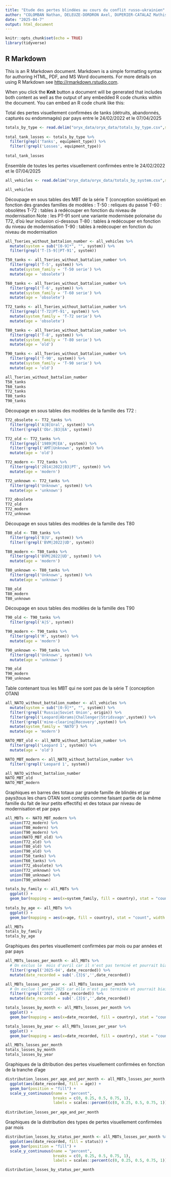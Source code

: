 ```yaml
---
title: "Etude des pertes blindées au cours du conflit russo-ukrainien"
author: "COLOMBAN Nathan, DELEUZE-DORDRON Axel, DUPERIER-CATALAZ Mathis, SPINNLER Paul, TIDJANI Manyl"
date: "2025-04-7"
output: html_document
---
```


```r
knitr::opts_chunk$set(echo = TRUE)
library(tidyverse)
```

## R Markdown

This is an R Markdown document. Markdown is a simple formatting syntax for authoring HTML, PDF, and MS Word documents. For more details on using R Markdown see <http://rmarkdown.rstudio.com>.

When you click the **Knit** button a document will be generated that includes both content as well as the output of any embedded R code chunks within the document. You can embed an R code chunk like this:

Total des pertes visuellement confirmées de tanks (détruits, abandonnés, capturés ou endommagés) par pays entre le 24/02/2022 et le 07/04/2025

```r
totals_by_type <- read.delim("oryx_data/oryx_data/totals_by_type.csv",sep = ",")
  
total_tank_losses <- totals_by_type %>% 
  filter(grepl('Tanks', equipment_type)) %>%
  filter(!grepl('Losses', equipment_type))
  
total_tank_losses
```

Ensemble de toutes les pertes visuellement confirmées entre le 24/02/2022 et le 07/04/2025
```r
all_vehicles <- read.delim("oryx_data/oryx_data/totals_by_system.csv",sep = ",")

all_vehicles
```

Découpage en sous tables des MBT de la série T (conception soviétique) en fonction des grandes familles de modèles :
T-50 : reliques du passé
T-60 : obsolètes
T-72 : tables à redécouper en fonction du niveau de modernisation
  Note : les PT-91 sont une variante modernisée polonaise du T72, d'où leur inclusion ci-dessous
T-80 : tables à redécouper en fonction du niveau de modernisation
T-90 : tables à redécouper en fonction du niveau de modernisation
```r
all_Tseries_without_battalion_number <- all_vehicles %>%
  mutate(system = sub("[0-9]*", "", system)) %>%
  filter(grepl('T-[5-9]|PT-91', system)) 

T50_tanks <- all_Tseries_without_battalion_number %>%
  filter(grepl('T-5', system)) %>%
  mutate(system_family = 'T-50 serie') %>%
  mutate(age = 'obsolete')

T60_tanks <- all_Tseries_without_battalion_number %>%
  filter(grepl('T-6', system)) %>%
  mutate(system_family = 'T-60 serie') %>%
  mutate(age = 'obsolete')

T72_tanks <- all_Tseries_without_battalion_number %>%
  filter(grepl('T-72|PT-91', system)) %>%
  mutate(system_family = 'T-72 serie') %>%
  mutate(age = 'obsolete')

T80_tanks <- all_Tseries_without_battalion_number %>%
  filter(grepl('T-8', system)) %>%
  mutate(system_family = 'T-80 serie') %>%
  mutate(age = 'old')

T90_tanks <- all_Tseries_without_battalion_number %>%
  filter(grepl('T-90', system)) %>%
  mutate(system_family = 'T-90 serie') %>%
  mutate(age = 'old')

all_Tseries_without_battalion_number
T50_tanks
T60_tanks
T72_tanks
T80_tanks
T90_tanks
```

Découpage en sous tables des modèles de la famille des T72 :
```r
T72_obsolete <- T72_tanks %>%
  filter(grepl('A|B|Ural', system)) %>%
  filter(!grepl('Obr.|B3|EA', system))

T72_old <- T72_tanks %>%
  filter(grepl('1989|M|EA', system)) %>%
  filter(!grepl('AMT|Unknown', system)) %>%
  mutate(age = 'old')

T72_modern <- T72_tanks %>%
  filter(grepl('2014|2022|B3|PT', system)) %>%
  mutate(age = 'modern')

T72_unknown <- T72_tanks %>%
  filter(grepl('Unknown', system)) %>%
  mutate(age = 'unknown')

T72_obsolete
T72_old
T72_modern
T72_unknown
```

Découpage en sous tables des modèles de la famille des T80
```r
T80_old <- T80_tanks %>%
  filter(grepl('B|U', system)) %>%
  filter(!grepl('BVM|2022|UD', system))

T80_modern <- T80_tanks %>%
  filter(grepl('BVM|2022|UD', system)) %>%
  mutate(age = 'modern')

T80_unknown <- T80_tanks %>%
  filter(grepl('Unknown', system)) %>%
  mutate(age = 'unknown')

T80_old
T80_modern
T80_unknown
```

Découpage en sous tables des modèles de la famille des T90
```r
T90_old <- T90_tanks %>%
  filter(grepl('A|S', system))

T90_modern <- T90_tanks %>%
  filter(grepl('M', system)) %>%
  mutate(age = 'modern')

T90_unknown <- T90_tanks %>%
  filter(grepl('Unknown', system)) %>%
  mutate(age = 'unknown')

T90_old
T90_modern
T90_unknown
```

Table contenant tous les MBT qui ne sont pas de la série T (conception OTAN)
```r
all_NATO_without_battalion_number <- all_vehicles %>%
  mutate(system = sub("[0-9]*", "", system)) %>%
  filter(!grepl('Russia|Soviet Union', origin)) %>%
  filter(grepl('Leopard|Abrams|Challenger|Stridsvagn',system)) %>%
  filter(!grepl('mine-clearing|Recovery',system)) %>%
  mutate(system_family = 'NATO') %>%
  mutate(age = 'modern')

NATO_MBT_old <- all_NATO_without_battalion_number %>%
  filter(grepl('Leopard 1', system)) %>%
  mutate(age = 'old')

NATO_MBT_modern <- all_NATO_without_battalion_number %>%
  filter(!grepl('Leopard 1', system))

all_NATO_without_battalion_number
NATO_MBT_old
NATO_MBT_modern
```

Graphiques en barres des totaux par grande famille de blindés et par pays(tous les chars OTAN sont comptés comme faisant partie de la même famille du fait de leur petits effectifs) et des totaux par niveau de modernisation et par pays
```r
all_MBTs <- NATO_MBT_modern %>%
  union(T72_modern) %>%
  union(T80_modern) %>%
  union(T90_modern) %>%
  union(NATO_MBT_old) %>%
  union(T72_old) %>%
  union(T80_old) %>%
  union(T90_old) %>%
  union(T50_tanks) %>%
  union(T60_tanks) %>%
  union(T72_obsolete) %>%
  union(T72_unknown) %>%
  union(T80_unknown) %>%
  union(T90_unknown)

totals_by_family <- all_MBTs %>%
  ggplot() +
  geom_bar(mapping = aes(x=system_family, fill = country), stat = "count", width = 0.5)
  
totals_by_age <- all_MBTs %>%
  ggplot() +
  geom_bar(mapping = aes(x=age, fill = country), stat = "count", width = 0.5) 

all_MBTs
totals_by_family
totals_by_age
```

Graphiques des pertes visuellement confirmées par mois ou par années et par pays
```r
all_MBTs_losses_per_month <- all_MBTs %>%
  # On exclus le  mois d'avril car il n'est pas terminé et pourrait biaiser l'impression faite au lecteur
  filter(!grepl('2025-04', date_recorded)) %>%
  mutate(date_recorded = sub('.{3}$','',date_recorded))

all_MBTs_losses_per_year <- all_MBTs_losses_per_month %>%
  # On exclue l'année 2025 car elle n'est pas terminée et pourrait biaiser l'impression faite au lecteur
  filter(!grepl('2025', date_recorded)) %>%
  mutate(date_recorded = sub('.{3}$','',date_recorded))

totals_losses_by_month <- all_MBTs_losses_per_month %>%
  ggplot() +
  geom_bar(mapping = aes(x=date_recorded, fill = country), stat = "count", width = 0.5) 

totals_losses_by_year <- all_MBTs_losses_per_year %>%
  ggplot() +
  geom_bar(mapping = aes(x=date_recorded, fill = country), stat = "count", width = 0.5) 

all_MBTs_losses_per_month
totals_losses_by_month
totals_losses_by_year
```

Graphiques de la ditribution des pertes visuellement confirmées en fonction de la tranche d'age
```r
distribution_losses_per_age_and_per_month <- all_MBTs_losses_per_month %>%
  ggplot(aes(date_recorded, fill = age)) +
  geom_bar(position = "fill") +
  scale_y_continuous(name = "percent",
                     breaks = c(0, 0.25, 0.5, 0.75, 1), 
                     labels = scales::percent(c(0, 0.25, 0.5, 0.75, 1)))
  
distribution_losses_per_age_and_per_month
```

Graphiques de la distribution des types de pertes visuellement confirmées par mois
```r
distribution_losses_by_status_per_month <- all_MBTs_losses_per_month %>%
  ggplot(aes(date_recorded, fill = status)) +
  geom_bar(position = "fill") +
  scale_y_continuous(name = "percent",
                     breaks = c(0, 0.25, 0.5, 0.75, 1), 
                     labels = scales::percent(c(0, 0.25, 0.5, 0.75, 1)))

distribution_losses_by_status_per_month
```
